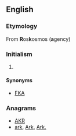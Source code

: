 ==English==

===Etymology===
From '''R'''os'''k'''osmos ('''a'''gency)

===Initialism===
{{rfc-header|Initialism}}
{{en-initialism}}

# {{context|space flight|Russia|lang=en}} {{initialism of|w:Russian Federal Space Agency|Russian Federal Space Agency|lang=en}}

====Synonyms====
* [[FKA]]

===Anagrams===
* [[AKR#English|AKR]] 
* [[ark#English|ark]], [[Ark#English|Ark]], [[Ark.#English|Ark.]]